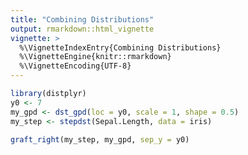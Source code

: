 ```yaml
---
title: "Combining Distributions"
output: rmarkdown::html_vignette
vignette: >
  %\VignetteIndexEntry{Combining Distributions}
  %\VignetteEngine{knitr::rmarkdown}
  %\VignetteEncoding{UTF-8}
---
```



```r
library(distplyr)
y0 <- 7
my_gpd <- dst_gpd(loc = y0, scale = 1, shape = 0.5)
my_step <- stepdst(Sepal.Length, data = iris)
```


```r
graft_right(my_step, my_gpd, sep_y = y0)
```
